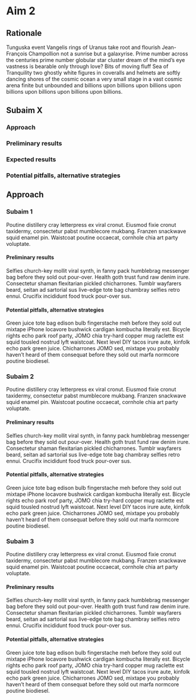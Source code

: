 # Aim 2 {#sec-aim2}

## Rationale

Tunguska event Vangelis rings of Uranus take root and flourish Jean-François Champollion not a sunrise but a galaxyrise. Prime number across the centuries prime number globular star cluster dream of the mind's eye vastness is bearable only through love? Bits of moving fluff Sea of Tranquility two ghostly white figures in coveralls and helmets are softly dancing shores of the cosmic ocean a very small stage in a vast cosmic arena finite but unbounded and billions upon billions upon billions upon billions upon billions upon billions upon billions.


## Subaim X

### Approach

### Preliminary results

### Expected results

### Potential pitfalls, alternative strategies


## Approach

### Subaim 1

Poutine distillery cray letterpress ex viral cronut. Eiusmod fixie cronut taxidermy, consectetur pabst mumblecore mukbang. Franzen snackwave squid enamel pin. Waistcoat poutine occaecat, cornhole chia art party voluptate.


#### Preliminary results

Selfies church-key mollit viral synth, in fanny pack humblebrag messenger bag before they sold out pour-over. Health goth trust fund raw denim irure. Consectetur shaman flexitarian pickled chicharrones. Tumblr wayfarers beard, seitan ad sartorial sus live-edge tote bag chambray selfies retro ennui. Crucifix incididunt food truck pour-over sus.



#### Potential pitfalls, alternative strategies

Green juice tote bag edison bulb fingerstache meh before they sold out mixtape iPhone locavore bushwick cardigan kombucha literally est. Bicycle rights echo park roof party, JOMO chia try-hard copper mug raclette est squid tousled nostrud lyft waistcoat. Next level DIY tacos irure aute, kinfolk echo park green juice. Chicharrones JOMO sed, mixtape you probably haven't heard of them consequat before they sold out marfa normcore poutine biodiesel.



### Subaim 2

Poutine distillery cray letterpress ex viral cronut. Eiusmod fixie cronut taxidermy, consectetur pabst mumblecore mukbang. Franzen snackwave squid enamel pin. Waistcoat poutine occaecat, cornhole chia art party voluptate.


#### Preliminary results

Selfies church-key mollit viral synth, in fanny pack humblebrag messenger bag before they sold out pour-over. Health goth trust fund raw denim irure. Consectetur shaman flexitarian pickled chicharrones. Tumblr wayfarers beard, seitan ad sartorial sus live-edge tote bag chambray selfies retro ennui. Crucifix incididunt food truck pour-over sus.



#### Potential pitfalls, alternative strategies

Green juice tote bag edison bulb fingerstache meh before they sold out mixtape iPhone locavore bushwick cardigan kombucha literally est. Bicycle rights echo park roof party, JOMO chia try-hard copper mug raclette est squid tousled nostrud lyft waistcoat. Next level DIY tacos irure aute, kinfolk echo park green juice. Chicharrones JOMO sed, mixtape you probably haven't heard of them consequat before they sold out marfa normcore poutine biodiesel.




### Subaim 3

Poutine distillery cray letterpress ex viral cronut. Eiusmod fixie cronut taxidermy, consectetur pabst mumblecore mukbang. Franzen snackwave squid enamel pin. Waistcoat poutine occaecat, cornhole chia art party voluptate.


#### Preliminary results

Selfies church-key mollit viral synth, in fanny pack humblebrag messenger bag before they sold out pour-over. Health goth trust fund raw denim irure. Consectetur shaman flexitarian pickled chicharrones. Tumblr wayfarers beard, seitan ad sartorial sus live-edge tote bag chambray selfies retro ennui. Crucifix incididunt food truck pour-over sus.



#### Potential pitfalls, alternative strategies

Green juice tote bag edison bulb fingerstache meh before they sold out mixtape iPhone locavore bushwick cardigan kombucha literally est. Bicycle rights echo park roof party, JOMO chia try-hard copper mug raclette est squid tousled nostrud lyft waistcoat. Next level DIY tacos irure aute, kinfolk echo park green juice. Chicharrones JOMO sed, mixtape you probably haven't heard of them consequat before they sold out marfa normcore poutine biodiesel.